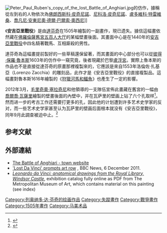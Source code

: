 {{refimprove|time=2018-10-15PST17:05}}
{{expand|time=2018-10-15PST17:05}}
[[File:Peter_Paul_Ruben's_copy_of_the_lost_Battle_of_Anghiari.jpg|thumb]]的仿作，據稱從左到右的人物依次為[[佛朗西斯科·皮奇尼諾|佛朗西斯科·皮奇尼諾]]、[[尼科洛·皮奇尼諾|尼科洛·皮奇尼諾]]、[[盧多維科·特雷維桑|盧多維科·特雷維桑]]、[[喬凡尼·安東尼奧·德爾·巴爾索·奧西尼|喬凡尼·安東尼奧·德爾·巴爾索·奧西尼]]]]

《'''安吉亞里戰役'''》是由[[達芬奇|達芬奇]]在1505年繪製的一副畫作，現已遗失。據信這幅畫依然藏在[[佛羅倫薩|佛羅倫薩]][[舊宮|舊宮]][[五百人大厅|五百人大厅]]的某幅壁畫後面。其畫面中心是在1440年的[[安吉亞里戰役|安吉亞里戰役]]中四名騎著戰馬、互相廝殺的男性。

達芬奇為這幅畫提前製好的一些草稿還保留著，而其畫面的中心部分也可以從[[彼得·保羅·魯本斯|彼得·保羅·魯本斯]]1603年的仿作中一窺究竟，後者現藏於巴黎[[盧浮宮|盧浮宮]]。實際上魯本斯的作品也不是直接從達芬奇的原畫那裡複製來的，它應該是來自1553年洛倫佐·扎基亞（Lorenzo Zacchia）的雕刻品，此作才是《安吉亞里戰役》的直接複製品。這幅畫對魯本斯1616年繪製的《[[狩獵河馬和鱷魚|狩獵河馬和鱷魚]]》也產生了一定的影響。

2012年3月，[[毛里奇奧·塞拉奇尼|毛里奇奧·塞拉奇尼]]和他領導的一支隊伍宣佈此畫藏在舊宮的一幅由[[喬爾喬·瓦薩里|喬爾喬·瓦薩里]]繪製的壁畫後面的內壁中，并在瓦萨里的壁画上钻了六个孔取样<ref>{{cite news | url=http://www.guardian.co.uk/artanddesign/2012/mar/12/art-historians-hidden-leonardo-da-vinci | location=London | work=The Guardian | first=Tom | last=Kington | title=Art historians say they have found evidence of hidden Leonardo da Vinci | date=12 March 2012 | accessdate=2014-11-29 | archive-date=2012-06-17 | archive-url=https://web.archive.org/web/20120617220242/http://www.guardian.co.uk/artanddesign/2012/mar/12/art-historians-hidden-leonardo-da-vinci | dead-url=no }}</ref>。然而进一步的考古工作还需要打更多的孔，因此他的计划遭到许多艺术史学家的反对，而一些艺术史学家甚至认为瓦萨里的壁画后面根本就没有《安吉亞里戰役》，同年9月此調查被迫中止。<ref name="dnews">{{cite news| url=https://www.seeker.com/search-for-mysterious-lost-da-vinci-aborted-1765987013.html| publisher=Seeker| title=Search for Mysterious Lost Da Vinci Aborted| date=22 September 2012| accessdate=2019-08-22| archive-date=2020-09-27| archive-url=https://web.archive.org/web/20200927170611/https://www.seeker.com/search-for-mysterious-lost-da-vinci-aborted-1765987013.html| dead-url=no}}</ref>

==参考文献==
{{reflist}}

==外部連結==
{{commonscat|The Battle of Anghiari by Leonardo da Vinci}}
*[https://web.archive.org/web/20140103180717/http://www.anghiari.it/new-english/english/battaglia_anghiari.asp The Battle of Anghiari - town website]
*[http://www.bbc.co.uk/news/entertainment-arts-16053833 'Lost Da Vinci' prompts art row] {{Wayback|url=http://www.bbc.co.uk/news/entertainment-arts-16053833 |date=20201112033224 }}, BBC News, 6 December 2011.
*[http://libmma.contentdm.oclc.org/cdm/compoundobject/collection/p15324coll10/id/84801/rec/2 ''Leonardo da Vinci: anatomical drawings from the Royal Library, Windsor Castle'']{{Wayback|url=http://libmma.contentdm.oclc.org/cdm/compoundobject/collection/p15324coll10/id/84801/rec/2 |date=20190124121730 }}, exhibition catalog fully online as PDF from The Metropolitan Museum of Art, which contains material on this painting (see index)

{{列奧納多·達·芬奇}}

{{DEFAULTSORT:Battle Of Anghiari}}
[[Category:列奥纳多·达·芬奇的绘画作品|Category:列奥纳多·达·芬奇的绘画作品]]
[[Category:失蹤畫作|Category:失蹤畫作]]
[[Category:戰爭畫作|Category:戰爭畫作]]
[[Category:1505年畫作|Category:1505年畫作]]
[[Category:马美术品|Category:马美术品]]